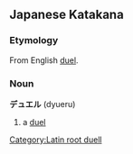 ==Japanese Katakana==
[[Category:Latin root duell]]
===Etymology===
From English [[duel]].
===Noun===
'''デュエル''' (dyueru)

#a [[duel]]